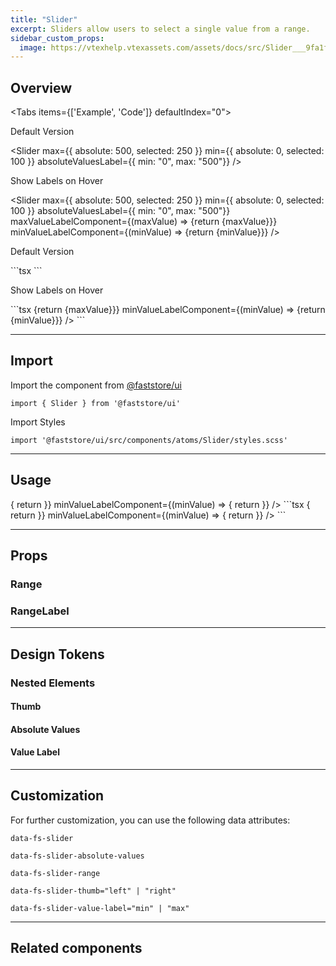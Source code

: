 ```yaml
---
title: "Slider"
excerpt: Sliders allow users to select a single value from a range.
sidebar_custom_props:
  image: https://vtexhelp.vtexassets.com/assets/docs/src/Slider___9fa1f5d802a9bbdc93a77db318594af7.png
---
```


## Overview

<Tabs items={['Example', 'Code']} defaultIndex="0">
  <Tab>
    <p>Default Version</p>
    <OverviewSection>
      <Slider
        max={{ absolute: 500, selected: 250 }}
        min={{ absolute: 0, selected: 100 }}
        absoluteValuesLabel={{ min: "0", max: "500"}}
      />
    </OverviewSection>
    <p>Show Labels on Hover</p>
    <OverviewSection>
      <Slider
        max={{ absolute: 500, selected: 250 }}
        min={{ absolute: 0, selected: 100 }}
        absoluteValuesLabel={{ min: "0", max: "500"}}
        maxValueLabelComponent={(maxValue) => {return <span>{maxValue}</span>}}
        minValueLabelComponent={(minValue) => {return <span>{minValue}</span>}}
      />
    </OverviewSection>

  </Tab>
  <Tab>
    <p>Default Version</p>
    ```tsx
    <Slider
      max={{ absolute: 500, selected: 250 }}
      min={{ absolute: 0, selected: 100 }}
      absoluteValuesLabel={{ min: "0", max: "500"}}
    />
    ```
    <p>Show Labels on Hover</p>
    ```tsx
    <Slider
      max={{ absolute: 500, selected: 250 }}
      min={{ absolute: 0, selected: 100 }}
      absoluteValuesLabel={{ min: "0", max: "500"}}
      maxValueLabelComponent={(maxValue) => {return <span>{maxValue}</span>}}
      minValueLabelComponent={(minValue) => {return <span>{minValue}</span>}}
    />
    ```
  </Tab>
</Tabs>

---

## Import

Import the component from [@faststore/ui](/docs/guides/faststore/components-index)

```tsx
import { Slider } from '@faststore/ui'
```

Import Styles

```tsx
import '@faststore/ui/src/components/atoms/Slider/styles.scss'
```

---

## Usage

<OverviewSection>
  <Slider
    max={{ absolute: 500, selected: 250 }}
    min={{ absolute: 0, selected: 100 }}
    absoluteValuesLabel={{
      min: useFormattedPrice(0),
      max: useFormattedPrice(500),
    }}
    maxValueLabelComponent={(maxValue) => {
      return <Price formatter={useFormattedPrice} value={maxValue} />
    }}
    minValueLabelComponent={(minValue) => {
      return <Price formatter={useFormattedPrice} value={minValue} />
    }}
  />
</OverviewSection>
```tsx
<Slider
  max={{ absolute: 500, selected: 250 }}
  min={{ absolute: 0, selected: 100 }}
  absoluteValuesLabel={{
    min: useFormattedPrice(0),
    max: useFormattedPrice(500),
  }}
  maxValueLabelComponent={(maxValue) => {
    return <Price formatter={useFormattedPrice} value={maxValue} />
  }}
  minValueLabelComponent={(minValue) => {
    return <Price formatter={useFormattedPrice} value={minValue} />
  }}
/>
```

---

## Props

<ComponentPropsSection component="Slider" />

### Range

<PropsSection propsList={propsRange} />

### RangeLabel

<PropsSection propsList={propsRangeLabel} />

---

## Design Tokens

<TokenTable>
  <TokenRow token="--fs-slider-height" value="var(--fs-spacing-2)" />
  <TokenRow
    token="--fs-slider-border-radius"
    value="var(--fs-border-radius-pill)"
  />
  <TokenRow token="--fs-slider-margin-bottom" value="var(--fs-spacing-3)" />
  <TokenDivider />
  <TokenRow
    token="--fs-slider-slider-bkg-color"
    value="var(--fs-color-neutral-bkg)"
    isColor
  />
  <TokenRow
    token="--fs-slider-slider-selection-bkg-color"
    value="var(--fs-color-primary-bkg-light-active)"
    isColor
  />
  <TokenDivider />
  <TokenRow
    token="--fs-slider-transition-function"
    value="var(--fs-transition-function)"
  />
  <TokenRow
    token="--fs-slider-transition-property"
    value="var(--fs-transition-property)"
  />
  <TokenRow
    token="--fs-slider-transition-timing"
    value="var(--fs-transition-timing)"
  />
</TokenTable>

### Nested Elements

#### Thumb

<TokenTable>
  <TokenRow token="--fs-slider-thumb-size" value="var(--fs-spacing-4)" />
  <TokenRow
    token="--fs-slider-thumb-bkg-color"
    value="var(--fs-color-primary-bkg)"
    isColor
  />
  <TokenRow
    token="--fs-slider-thumb-bkg-color-hover"
    value="var(--fs-color-primary-bkg-hover)"
    isColor
  />
  <TokenDivider />
  <TokenRow
    token="--fs-slider-thumb-border-width"
    value="var(--fs-border-width)"
  />
  <TokenRow
    token="--fs-slider-thumb-border-radius"
    value="var(--fs-border-radius-circle)"
  />
  <TokenRow
    token="--fs-slider-thumb-border-color"
    value="var(--fs-slider-thumb-bkg-color)"
    isColor
  />
  <TokenRow
    token="--fs-slider-thumb-border-color-hover"
    value="var(--fs-slider-thumb-bkg-color-hover)"
    isColor
  />
</TokenTable>

#### Absolute Values

<TokenTable>
  <TokenRow
    token="--fs-slider-absolute-values-text-color"
    value="var(--fs-color-disabled-text)"
    isColor
  />
</TokenTable>

#### Value Label

<TokenTable>
  <TokenRow
    token="--fs-slider-value-label-bottom"
    value="var(--fs-spacing-3)"
  />
  <TokenRow
    token="--fs-slider-value-label-bkg-color"
    value="var(--fs-color-body-bkg)"
    isColor
  />
</TokenTable>

---

## Customization

For further customization, you can use the following data attributes:

`data-fs-slider`

`data-fs-slider-absolute-values`

`data-fs-slider-range`

`data-fs-slider-thumb="left" | "right"`

`data-fs-slider-value-label="min" | "max"`

---

## Related components

<SectionList>
  <SectionItem
    title="PriceRange"
    description="
Price Ranges are sliders that allows users to select a maximum and minimum price."
    actionPath="/docs/guides/faststore/organisms-price-range"
  >
    <PriceRangeUsage />
  </SectionItem>
</SectionList>
